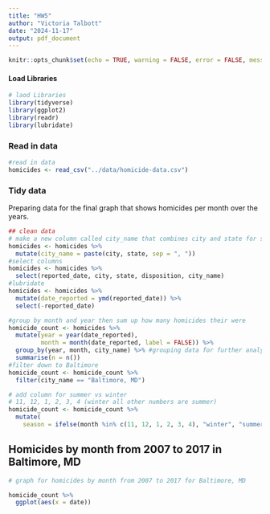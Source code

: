 ```yaml
---
title: "HW5"
author: "Victoria Talbott"
date: "2024-11-17"
output: pdf_document
---
```


```r
knitr::opts_chunk$set(echo = TRUE, warning = FALSE, error = FALSE, message = FALSE)
```

#### Load Libraries

```r
# laod Libraries
library(tidyverse)
library(ggplot2)
library(readr)
library(lubridate)
```

### Read in data

```r
#read in data
homicides <- read_csv("../data/homicide-data.csv")
```


### Tidy data
Preparing data for the final graph that shows homicides per month over the years. 
```r
## clean data
# make a new column called city_name that combines city and state for something like this "Baltimore, MD)
homicides <- homicides %>% 
  mutate(city_name = paste(city, state, sep = ", ")) 
#select columns
homicides <- homicides %>% 
  select(reported_date, city, state, disposition, city_name)
#lubridate
homicides <- homicides %>% 
  mutate(date_reported = ymd(reported_date)) %>% 
  select(-reported_date)

#group by month and year then sum up how many homicides their were
homicide_count <- homicides %>% 
  mutate(year = year(date_reported),        
         month = month(date_reported, label = FALSE)) %>%  
  group_by(year, month, city_name) %>% #grouping data for further analysis
  summarise(n = n())  
#filter down to Baltimore
homicide_count <- homicide_count %>% 
  filter(city_name == "Baltimore, MD")

# add column for summer vs winter
# 11, 12, 1, 2, 3, 4 (winter all other numbers are summer)
homicide_count <- homicide_count %>% 
  mutate(
    season = ifelse(month %in% c(11, 12, 1, 2, 3, 4), "winter", "summer"))


```

## Homicides by month from 2007 to 2017 in Baltimore, MD
```r
# graph for homicides by month from 2007 to 2017 for Baltimore, MD

homicide_count %>% 
  ggplot(aes(x = date))
```





